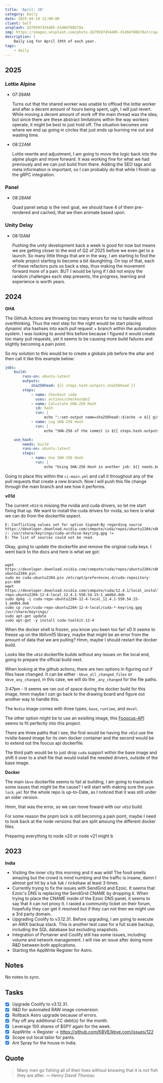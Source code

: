 ```yaml
---
title: 'April: 19'
category: Daily
date: 2025-04-19 12:00:00
client: Self
unsplash: 1679597454485-d1d04f88b78a
img: https://images.unsplash.com/photo-1679597454485-d1d04f88b78a?crop=entropy&cs=srgb&fm=jpg&ixid=MnwzNjM5Nzd8MHwxfHJhbmRvbXx8fHx8fHx8fDE2ODE3NDg2ODY&ixlib=rb-4.0.3&q=85
description: |
    Daily Log for April 19th of each year.
tags:
    - daily
---
```


## 2025

### Lottie Alpine

-   07:39AM

    Turns out that the shared worker was unable to offload the lottie worker and after a decent amount of hours being spent, ugh, I will just revert.
    While moving a decent amount of work off the main thread was the idea, but since there are these abstract limitations within the way workers operate, it might be best to just hold off.
    The situation becomes one where we end up going in circles that just ends up burning me out and wasting time.

-   08:22AM

    Lottie rewrite and adjustment, I am going to move the logic back into the alpine plugin and move forward.
    It was working fine for what we had previously and we can just build from there.
    Adding the SEO tags and meta information is important, so I can probably do that while I finish up the gRPC integration.

### Panel

-   08:28AM

    Quad panel setup is the next goal, we should have 4 of them pre-rendered and cached, that we then animate based upon.

### Unity Delay

-   08:10AM

    Pushing the unity development back a week is good for now but means we are getting closer to the end of Q2 of 2025 before we even get to a launch.
    So many little things that are in the way, I am starting to find the whole project starting to become a bit daunghting.
    On top of that, each of these refactors puts us back a step, thus making the movement forward more of a pain.
    BUT I would be lying if I did not enjoy the random challenges each step presents, the progress, learning and experience is worth years.

## 2024

**GHA**

The Github Actions are throwing too many errors for me to handle without overthinking.
Thus the next step for the night would be start placing dynamic sha hashses into each pull request + branch within the automation system.
I was looking to avoid this before because I figured it would create too many pull requests, yet it seems to be causing more build failures and slightly becoming a pain point.

So my solution to this would be to create a globals job before the altar and then call it like this example below:

```yaml
jobs:
    build:
        runs-on: ubuntu-latest
        outputs:
            sha256head: ${{ steps.hash.outputs.sha256head }}
        steps:
            - name: Checkout code
              uses: actions/checkout@v2
            - name: Calculate SHA-256 Hash
              id: hash
              run: |
                  echo "::set-output name=sha256head::$(echo -n ${{ github.sha }} | sha256sum | awk '{print $1}')"
            - name: Log SHA-256 Hash
              run: |
                  echo "SHA-256 of the commit is ${{ steps.hash.outputs.sha256head }}"

    use_hash:
        needs: build
        runs-on: ubuntu-latest
        steps:
            - name: Use SHA-256 Hash
              run: |
                  echo "Using SHA-256 Hash in another job: ${{ needs.build.outputs.sha256head }}"
```

Going to place this within the `ci-main.yml` and call it throughout any of the pull requests that create a new branch.
Now I will push this file change through the main branch and see how it performs.

**v01d**

The current `v01d` is misisng the nvidia and cuda drivers, so let me start fixing that up.
We want to install the cuda drivers for nvida, so here is what we can do from the dockerfile aspect.

```
E: Conflicting values set for option Signed-By regarding source https://developer.download.nvidia.com/compute/cuda/repos/ubuntu2204/x86_64/ /: /usr/share/keyrings/cuda-archive-keyring.gpg !=
E: The list of sources could not be read.

```

Okay, going to update the dockerfile and remove the original cuda keys.
I went back to the docs and here is what we got:

```shell

wget https://developer.download.nvidia.com/compute/cuda/repos/ubuntu2204/x86_64/cuda-ubuntu2204.pin
sudo mv cuda-ubuntu2204.pin /etc/apt/preferences.d/cuda-repository-pin-600
wget https://developer.download.nvidia.com/compute/cuda/12.4.1/local_installers/cuda-repo-ubuntu2204-12-4-local_12.4.1-550.54.15-1_amd64.deb
sudo dpkg -i cuda-repo-ubuntu2204-12-4-local_12.4.1-550.54.15-1_amd64.deb
sudo cp /var/cuda-repo-ubuntu2204-12-4-local/cuda-*-keyring.gpg /usr/share/keyrings/
sudo apt-get update
sudo apt-get -y install cuda-toolkit-12-4

```

When the docker shell is frozen, you know you been too far! xD
It seems to freeze up on the libllvm15 library, maybe that might be an error from the amount of data that we are pulling?
Hmm, maybe I should restart the docker build.

Looks like the `v01d` dockerfile builds without any issues on the local end, going to prepare the official build next.

When looking at the github actions, there are two options in figuring out if files have changed.
It can be either : `kbve_all_changed_files` or `kbve_any_changed`, in this case, we will do the `_any_changed` for the file paths.

3:47pm - It seems we ran out of space during the docker build for this image, hmm maybe I can go back to the drawing board and figure out another way to handle this.

The `Nvdia` image comes with three types, `base`, `runtime`, and `devel`.

The other option might be to use an exisiting image, this [Fooocus-API](https://github.com/mrhan1993/Fooocus-API) seems to fit perfectly into this project.

There are three paths that I see, the first would be having the `v01d` use the nvidia-based image for its own docker container and the second would be to extend out the foocus api dockerfile.

The third path would be to just drop `cuda` support within the base image and shift it over to a shell file that would install the needed drivers, outside of the base image.

**Docker**

The main `kbve` dockerfile seems to fail at building, I am going to traceback some issues that might be the cause?
I will start with making sure the `pnpm-lock.yml` for the whole repo is up-to-Date, as I noticed that it was still under an older version.

Hmm, that was the error, so we can move foward with our `v01d` build.

For some reason the pnpm lock is still becoming a pain point, maybe I need to look back at the node versions that are split amoung the different docker files.

Preparing everything to node v20 or node v21 might b

## 2023

**India**

-   Visiting the inner city this morning and it was wild! The food smells amazing but the crowd is mind numbing and the traffic is insane, damn I almost got hit by a tuk tuk / rickshaw at least 3 times.
-   Currently trying to fix the issues with SendGrid and Ezoic. It seems that Ezoic's DNS is replacing the SendGrid CNAME by dropping it. When trying to place the CNAME inside of the Ezoic DNS panel, it seems to say that it can not proxy it. I rasied a community ticket on their forum, hopefully they can get it resolved but if they can not then we might use a 3rd party domain.
-   Upgrading Coolify to v3.12.31. Before upgrading, I am going to execute an AWX backup stack. This is another test case for a full scale backup, including the SQL database but excluding snapshots.
-   Integration of Portainer and Coolify still has some issues, including volume and network management. I will rise an issue after doing more R&D between both applications.
-   Starting the AppWrite Register for Astro.

## Notes

No notes to sync.

## Tasks

-   [x] Upgrade Coolify to v3.12.31.
-   [x] R&D for automated RAW image conversion.
-   [x] Rollback Astro upgrade because of errors.
-   [x] Pay off any additional CC debt(s) for the month.
-   [x] Leverage 100 shares of $SPY again for the week.
-   [x] AppWrite -> Register -> https://github.com/KBVE/kbve.com/issues/122
-   [x] Scope out local tailor for pants.
-   [x] Ant Spray for the house in India.

## Quote

> Many men go fishing all of their lives without knowing that it is not fish they are after.
> — <cite>Henry David Thoreau</cite>
